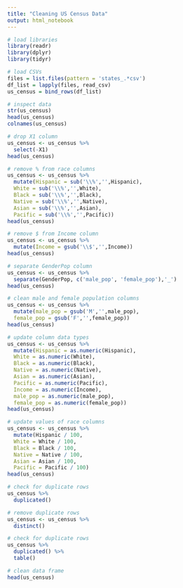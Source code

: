 ```yaml
---
title: "Cleaning US Census Data"
output: html_notebook
---
```


```r
# load libraries
library(readr)
library(dplyr)
library(tidyr)
```

```r
# load CSVs
files = list.files(pattern = 'states_.*csv')
df_list = lapply(files, read_csv)
us_census = bind_rows(df_list)
```

```r
# inspect data
str(us_census)
head(us_census)
colnames(us_census)
```

```r
# drop X1 column
us_census <- us_census %>%
  select(-X1)
head(us_census)
```

```r
# remove % from race columns
us_census <- us_census %>%
  mutate(Hispanic = sub('\\%','',Hispanic),
  White = sub('\\%','',White),
  Black = sub('\\%','',Black),
  Native = sub('\\%','',Native),
  Asian = sub('\\%','',Asian),
  Pacific = sub('\\%','',Pacific))
head(us_census)
```

```r
# remove $ from Income column
us_census <- us_census %>%
  mutate(Income = gsub('\\$','',Income))
head(us_census)
```

```r
# separate GenderPop column
us_census <- us_census %>%
  separate(GenderPop, c('male_pop', 'female_pop'),'_')
head(us_census)
```

```r
# clean male and female population columns
us_census <- us_census %>%
  mutate(male_pop = gsub('M','',male_pop),
  female_pop = gsub('F','',female_pop))
head(us_census)

```

```r
# update column data types
us_census <- us_census %>%
  mutate(Hispanic = as.numeric(Hispanic),
  White = as.numeric(White),
  Black = as.numeric(Black),
  Native = as.numeric(Native),
  Asian = as.numeric(Asian),
  Pacific = as.numeric(Pacific),
  Income = as.numeric(Income),
  male_pop = as.numeric(male_pop),
  female_pop = as.numeric(female_pop))
head(us_census)

```

```r
# update values of race columns
us_census <- us_census %>%
  mutate(Hispanic / 100,
  White = White / 100,
  Black = Black / 100,
  Native = Native / 100,
  Asian = Asian / 100,
  Pacific = Pacific / 100)
head(us_census)

```

```r
# check for duplicate rows
us_census %>%
  duplicated()
```

```r
# remove duplicate rows
us_census <- us_census %>%
  distinct()

```

```r
# check for duplicate rows
us_census %>%
  duplicated() %>%
  table()
```

```r
# clean data frame
head(us_census)
```
